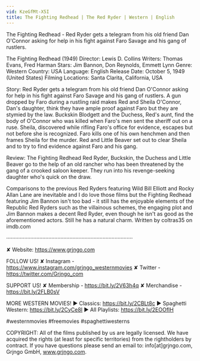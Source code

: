 ```yaml
---
vid: KzeGfMt-X5I
title: The Fighting Redhead | The Red Ryder | Western | English
---
```


The Fighting Redhead - Red Ryder gets a telegram from his old friend Dan O'Connor asking for help in his fight against Faro Savage and his gang of rustlers.

The Fighting Redhead (1949)
Director: Lewis D. Collins
Writers: Thomas Evans, Fred Harman
Stars: Jim Bannon, Don Reynolds, Emmett Lynn
Genre: Western
Country: USA
Language: English
Release Date: October 5, 1949 (United States)
Filming Locations: Santa Clarita, California, USA

Story:
Red Ryder gets a telegram from his old friend Dan O'Connor asking for help in his fight against Faro Savage and his gang of rustlers. A gun dropped by Faro during a rustling raid makes Red and Sheila O'Connor, Dan's daughter, think they have ample proof against Faro but they are stymied by the law. Buckskin Blodgett and the Duchess, Red's aunt, find the body of O'Connor who was killed when Faro's men sent the sheriff out on a ruse. Sheila, discovered while rifling Faro's office for evidence, escapes but not before she is recognized. Faro kills one of his own henchmen and then frames Sheila for the murder. Red and Little Beaver set out to clear Sheila and to try to find evidence against Faro and his gang.

Review:
The Fighting Redhead
Red Ryder, Buckskin, the Duchess and Little Beaver go to the help of an old rancher who has been threatened by the gang of a crooked saloon keeper. They run into his revenge-seeking daughter who's quick on the draw.

Comparisons to the previous Red Ryders featuring Wild Bill Elliott and Rocky Allan Lane are inevitable and I do love those films but the Fighting Redhead featuring Jim Bannon isn't too bad - it still has the enjoyable elements of the Republic Red Ryders such as the villainous schemes, the engaging plot and Jim Bannon makes a decent Red Ryder, even though he isn't as good as the aforementioned actors. Still he has a natural charm. Written by coltras35 on imdb.com

····················································································

✘ Website: https://www.grjngo.com

FOLLOW US!
✘ Instagram - https://www.instagram.com/grjngo_westernmovies
✘ Twitter - https://twitter.com/Grjngo_com

SUPPORT US!
✘ Membership - https://bit.ly/2V63h4q
✘ Merchandise - https://bit.ly/2FLB0sV

MORE WESTERN MOVIES! 
► Classics: https://bit.ly/2CBLt8c 
► Spaghetti Western: https://bit.ly/2CyCe8I 
► All Playlists: https://bit.ly/2EOOfIH 

#westernmovies #freemovies #spaghettiwesterns

COPYRIGHT: All of the films published by us are legally licensed. We have acquired the rights (at least for specific territories) from the rightholders by contract. If you have questions please send an email to: info[at]grjngo.com, Grjngo GmbH, www.grjngo.com.
